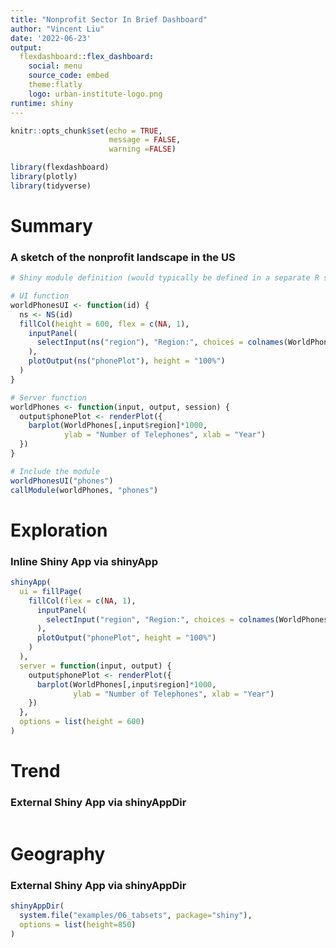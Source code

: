 ```yaml
---
title: "Nonprofit Sector In Brief Dashboard"
author: "Vincent Liu"
date: '2022-06-23'
output: 
  flexdashboard::flex_dashboard:
    social: menu
    source_code: embed
    theme:flatly 
    logo: urban-institute-logo.png
runtime: shiny
---
```


```r
knitr::opts_chunk$set(echo = TRUE, 
                      message = FALSE, 
                      warning =FALSE)
```

```r
library(flexdashboard)
library(plotly)
library(tidyverse)
```



Summary 
=======================================================================

### **A sketch of the nonprofit landscape in the US**

```r
# Shiny module definition (would typically be defined in a separate R script)

# UI function
worldPhonesUI <- function(id) {
  ns <- NS(id)
  fillCol(height = 600, flex = c(NA, 1), 
    inputPanel(
      selectInput(ns("region"), "Region:", choices = colnames(WorldPhones))
    ),
    plotOutput(ns("phonePlot"), height = "100%")
  )
}

# Server function
worldPhones <- function(input, output, session) {
  output$phonePlot <- renderPlot({
    barplot(WorldPhones[,input$region]*1000, 
            ylab = "Number of Telephones", xlab = "Year")
  })
}
```

```r
# Include the module
worldPhonesUI("phones")
callModule(worldPhones, "phones")
```


Exploration
=======================================================================

### Inline Shiny App via shinyApp

```r
shinyApp(
  ui = fillPage(
    fillCol(flex = c(NA, 1), 
      inputPanel(
        selectInput("region", "Region:", choices = colnames(WorldPhones))
      ),
      plotOutput("phonePlot", height = "100%")
    )
  ),
  server = function(input, output) {
    output$phonePlot <- renderPlot({
      barplot(WorldPhones[,input$region]*1000, 
              ylab = "Number of Telephones", xlab = "Year")
    })
  },
  options = list(height = 600)
)
```


Trend
=======================================================================

### External Shiny App via shinyAppDir

```r

```


Geography
=======================================================================

### External Shiny App via shinyAppDir

```r
shinyAppDir(
  system.file("examples/06_tabsets", package="shiny"),
  options = list(height=850)
)
```

